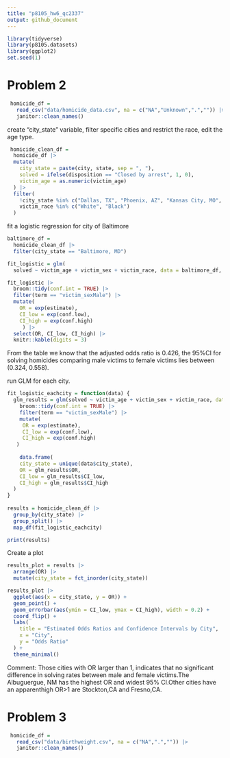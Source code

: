 ```yaml
---
title: "p8105_hw6_qc2337"
output: github_document
---
```


```r
library(tidyverse)
library(p8105.datasets)
library(ggplot2)
set.seed(1)
```


# Problem 2
```r
 homicide_df =  
   read_csv("data/homicide_data.csv", na = c("NA","Unknown",".","")) |> 
   janitor::clean_names()
```

create "city_state" variable, filter specific cities and restrict the race, edit the age type.
```r
 homicide_clean_df = 
  homicide_df |> 
  mutate(
    city_state = paste(city, state, sep = ", "),
    solved = ifelse(disposition == "Closed by arrest", 1, 0),
    victim_age = as.numeric(victim_age) 
  ) |> 
  filter(
    !city_state %in% c("Dallas, TX", "Phoenix, AZ", "Kansas City, MO", "Tulsa, AL"),  
    victim_race %in% c("White", "Black")  
  )
```

fit a logistic regression for city of Baltimore
```r
baltimore_df = 
  homicide_clean_df |> 
  filter(city_state == "Baltimore, MD")

fit_logistic = glm(
  solved ~ victim_age + victim_sex + victim_race, data = baltimore_df, family = binomial())

fit_logistic |> 
  broom::tidy(conf.int = TRUE) |> 
  filter(term == "victim_sexMale") |> 
  mutate(
    OR = exp(estimate),
    CI_low = exp(conf.low),
    CI_high = exp(conf.high)
     ) |> 
  select(OR, CI_low, CI_high) |> 
  knitr::kable(digits = 3)
```
From the table we know that the adjusted odds ratio is 0.426, the 95%CI for solving homicides comparing male victims to female victims lies between (0.324, 0.558).


run GLM for each city.
```r
fit_logistic_eachcity = function(data) {
  glm_results = glm(solved ~ victim_age + victim_sex + victim_race, data = data, family = binomial())  |> 
    broom::tidy(conf.int = TRUE) |> 
    filter(term == "victim_sexMale") |> 
    mutate(
     OR = exp(estimate),
     CI_low = exp(conf.low),
     CI_high = exp(conf.high)
   )
   
    data.frame(
    city_state = unique(data$city_state),
    OR = glm_results$OR,
    CI_low = glm_results$CI_low,
    CI_high = glm_results$CI_high
  )
}
  
results = homicide_clean_df |> 
  group_by(city_state) |> 
  group_split() |> 
  map_df(fit_logistic_eachcity) 

print(results)
```


Create a plot
```r
results_plot = results |> 
  arrange(OR) |> 
  mutate(city_state = fct_inorder(city_state))

results_plot |> 
  ggplot(aes(x = city_state, y = OR)) +
  geom_point() + 
  geom_errorbar(aes(ymin = CI_low, ymax = CI_high), width = 0.2) +
  coord_flip() + 
  labs(
    title = "Estimated Odds Ratios and Confidence Intervals by City",
    x = "City",
    y = "Odds Ratio"
  ) +
  theme_minimal()

```
Comment: Those cities with OR larger than 1, indicates that no significant difference in solving rates between male and female victims.The Albuguergue, NM has the highest OR and widest 95% CI.Other cities have an apparenthigh OR>1 are Stockton,CA and Fresno,CA.

# Problem 3
```r
 homicide_df =  
   read_csv("data/birthweight.csv", na = c("NA",".","")) |> 
   janitor::clean_names()
```







